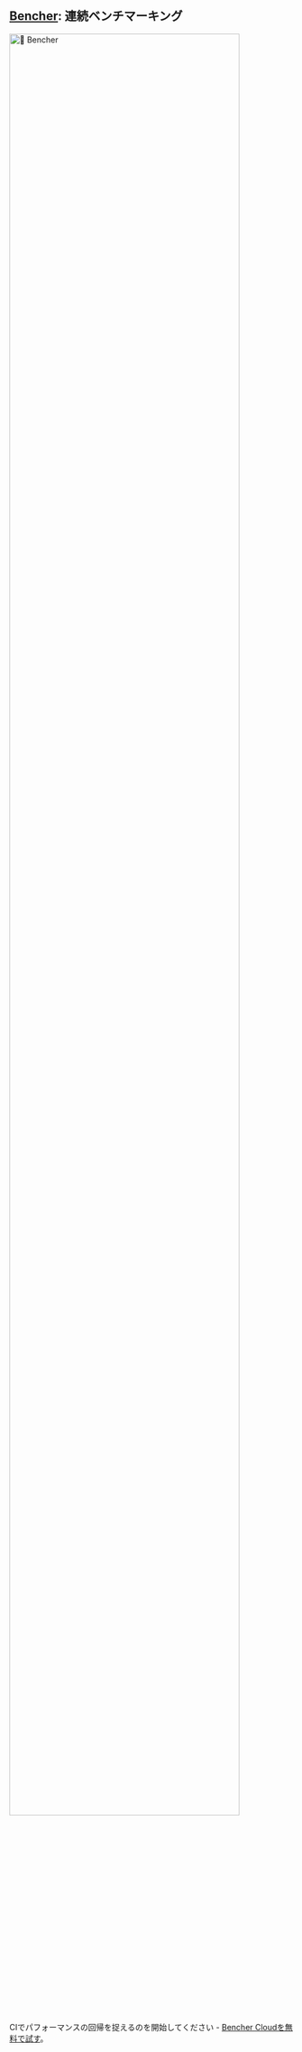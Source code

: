 
## [Bencher](/docs/ja/pricing): 連続ベンチマーキング
<div class="content has-text-centered">
    <a href="/docs/ja/pricing">
        <img src={BENCHER_WORDMARK} width="90%" alt="🐰 Bencher" />
    </a>
</div>

<BencherIntro />

CIでパフォーマンスの回帰を捉えるのを開始してください - [Bencher Cloudを無料で試す](/docs/ja/pricing)。
